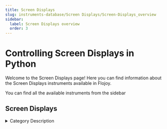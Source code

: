 ```yaml
---
title: Screen Displays
slug: instruments-database/Screen Displays/Screen-Displays_overview
sidebar:
  label: Screen Displays overview
  order: 3
---
```


# Controlling Screen Displays in Python

Welcome to the Screen Displays page! Here you can find information about the Screen Displays instruments available in Flojoy.

You can find all the available instruments from the sidebar



## Screen Displays

<details> 
<summary>Category Description</summary> 
Touchscreen Display device
</details> 

<div className="flex flex-wrap">

<InstrumentThumbnail 
    path='Screen Displays/gentec-eo/gentec-EO-maestro'
    img='https://res.cloudinary.com/dhopxs1y3/image/upload/v1691782525/Instruments/Screen%20Display/Gentec-EO-Maestro/Gentec-EO-Maestro.png'
    label='Gentec EO Maestro'    
/>

</div>
